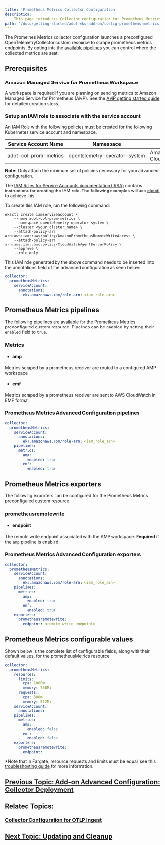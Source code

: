 ```yaml
---
title: 'Prometheus Metrics Collector Configuration'
description:
    This page introduces Collector configuration for Prometheus Metrics for the ADOT Collector.
path: '/docs/getting-started/adot-eks-add-on/config-prometheus-metrics'
---
```

The Promethes Metrics collector configuration launches a preconfigured OpenTelemetryCollector custom resource 
to scrape prometheus metrics endpoints. By opting into the 
[available pipelines](/docs/getting-started/adot-eks-add-on/config-prometheus-metrics/#prometheus-metrics-pipelines)
you can control where the collected metrics are sent. 

## Prerequisites

### Amazon Managed Service for Prometheus Workspace

A workspace is required if you are planning on sending metrics to Amazon Managed Service for Prometheus (AMP).
See the [AMP getting started guide](https://docs.aws.amazon.com/prometheus/latest/userguide/AMP-onboard-create-workspace.html) for detailed creation steps.

### Setup an IAM role to associate with the service account

An IAM Role with the following policies must be created for the following Kubernetes 
service account and namespace. 

| Service Account Name       | Namespace | IAM Policies |
| -------------------------- | --------- | ------------ |
| <nobr>adot-col-prom-metrics</nobr> | <nobr>opentelemetry-operator-system</nobr> | AmazonPrometheusRemoteWriteAccess CloudWatchAgentServerPolicy |
**Note:** Only attach the minimum set of policies necessary for your advanced configuration.

The [IAM Roles for Service Accounts documentation (IRSA)](https://docs.aws.amazon.com/eks/latest/userguide/iam-roles-for-service-accounts.htmlhttps://docs.aws.amazon.com/eks/latest/userguide/iam-roles-for-service-accounts.html) contains instructions for creating the IAM
role. The following examples will use [eksctl](https://eksctl.io/usage/iamserviceaccounts/https://eksctl.io/usage/iamserviceaccounts/) to achieve this. 

To create this IAM role, run the following command:

```console
eksctl create iamserviceaccount \
    --name adot-col-prom-metrics \
    --namespace opentelemetry-operator-system \
    --cluster <your_cluster_name> \
    --attach-policy-arn arn:aws:iam::aws:policy/AmazonPrometheusRemoteWriteAccess \
    --attach-policy-arn arn:aws:iam::aws:policy/CloudWatchAgentServerPolicy \
    --approve \
    --role-only
```

This IAM role generated by the above command needs to be inserted into the annotations 
field of the advanced configuration as seen below:
```yaml
collector:
  prometheusMetrics:
    serviceAccount:
      annotations:
        eks.amazonaws.com/role-arn: <iam_role_arn>
```

## Prometheus Metrics pipelines
The following pipelines are available for the Prometheus Metrics preconfigured custom resource.
Pipelines can be enabled by setting their `enabled` field to `true`. 

### Metrics

- #### amp
Metrics scraped by a prometheus receiver are routed to a configured AMP workspace. 

- #### emf
Metrics scraped by a prometheus receiver are sent to AWS CloudWatch in EMF format. 

### Prometheus Metrics Advanced Configuration pipelines
```yaml
collector:
  prometheusMetrics:
    serviceAccount:
      annotations:
        eks.amazonaws.com/role-arn: <iam_role_arn>
    pipelines:
      metrics:
        amp:
          enabled: true
        emf:
          enabled: true
```

## Prometheus Metrics exporters
The following exporters can be configured for the Prometheus Metrics preconfigured custom resource.

### prometheusremotewrite

- #### endpoint
The remote write endpoint associated with the AMP workspace. **Required** if the `amp` pipeline is enabled.

### Prometheus Metrics Advanced Configuration exporters
```yaml
collector:
  prometheusMetrics:
    serviceAccount:
      annotations:
        eks.amazonaws.com/role-arn: <iam_role_arn>
    pipelines:
      metrics:
        amp:
          enabled: true
        emf:
          enabled: true
    exporters:
      prometheusremotewrite:
        endpoint: <remote_write_endpoint>
```

## Prometheus Metrics configurable values

Shown below is the complete list of configurable fields, along with their
default values, for the prometheusMetrics resource.

```yaml
collector:
  prometheusMetrics:
    resources:
      limits:
        cpu: 1000m
        memory: 750Mi
      requests:
        cpu: 300m
        memory: 512Mi
    serviceAccount:
      annotations:
    pipelines:
      metrics:
        amp:
          enabled: false
        emf:
          enabled: false
    exporters:
      prometheusremotewrite:
        endpoint:
```
*Note that in Fargate, resource requests and limits must be equal, see 
this [troubleshooting guide](https://docs.aws.amazon.com/eks/latest/userguide/troubleshooting-adot.html) for more information.

## [Previous Topic: Add-on Advanced Configuration: Collector Deployment](/docs/getting-started/adot-eks-add-on/add-on-configuration-collector-deployment)

## Related Topics:

### [Collector Configuration for OTLP Ingest](/docs/getting-started/adot-eks-add-on/config-otlp-ingest)

## [Next Topic: Updating and Cleanup](/docs/getting-started/adot-eks-add-on/update-and-cleanup)
